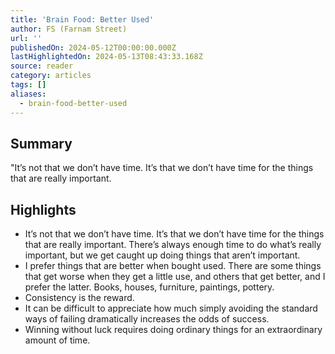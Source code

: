 ```yaml
---
title: 'Brain Food: Better Used'
author: FS (Farnam Street)
url: ''
publishedOn: 2024-05-12T00:00:00.000Z
lastHighlightedOn: 2024-05-13T08:43:33.168Z
source: reader
category: articles
tags: []
aliases:
  - brain-food-better-used
---
```

## Summary

"It’s not that we don’t have time. It’s that we don’t have time for the things that are really important.

## Highlights
- It’s not that we don’t have time. It’s that we don’t have time for the things that are really important. There’s always enough time to do what’s really important, but we get caught up doing things that aren’t important.
- I prefer things that are better when bought used. There are some things that get worse when they get a little use, and others that get better, and I prefer the latter. Books, houses, furniture, paintings, pottery.
- Consistency is the reward.
- It can be difficult to appreciate how much simply avoiding the standard ways of failing dramatically increases the odds of success.
- Winning without luck requires doing ordinary things for an extraordinary amount of time.
